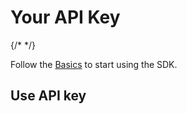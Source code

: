 
# Your API Key

{/* <APIKey/> */}

Follow the [Basics](/playgrounds/overview) to start using the SDK.



## Use API key

<CodeGroupAutoload path="api_key/api_key" isRunnable={false}/>
